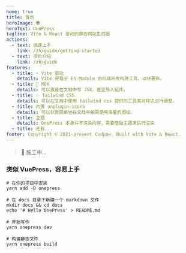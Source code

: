 ```yaml
---
home: true
title: 首页
heroImage: 👽
heroText: OnePress
tagline: Vite & React 驱动的静态网站生成器
actions:
  - text: 快速上手
    link: /zh/guide/getting-started
  - text: 项目介绍
    link: /zh/guide
features:
  - title: ⚡️ Vite 驱动
    details: Vite 是基于 ES Module 的前端开发构建工具，以快著称。
  - title: 📘 MDX
    details: 可以直接在文档中写 JSX，甚至导入组件。
  - title: ✨ Tailwind CSS
    details: 可以在文档中使用 tailwind css 提供的工具类对样式进行调整。
  - title: 内置 unplugin-icons
    details: 可以非常简单地在文档中按需使用海量的图标。
  - title: 主题
    details: OnePress 本身并不渲染内容，需要借助主题来执行渲染
  - title: 还有...
footer: Copyright © 2021-present Codpoe. Built with Vite & React.
---
```


> 🚧 施工中...

### 类似 VuePress，容易上手

```shell
# 在你的项目中安装
yarn add -D onepress

# 在 docs 目录下新建一个 markdown 文件
mkdir docs && cd docs
echo '# Hello OnePress' > README.md

# 开始写作
yarn onepress dev

# 构建静态文件
yarn onepress build
```
